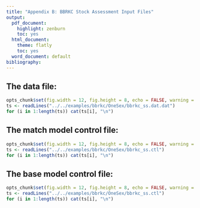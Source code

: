 ```yaml
---
title: "Appendix B: BBRKC Stock Assessment Input Files"
output:
  pdf_document:
    highlight: zenburn
    toc: yes
  html_document:
    theme: flatly
    toc: yes
  word_document: default
bibliography: 
---
```


\newpage\clearpage

## The data file:

```r
opts_chunk$set(fig.width = 12, fig.height = 8, echo = FALSE, warning = FALSE, message = FALSE)
ts <- readLines("../../examples/bbrkc/OneSex/bbrkc_ss.dat.dat")
for (i in 1:length(ts)) cat(ts[i], "\n")
```

## The match model control file:

```r
opts_chunk$set(fig.width = 12, fig.height = 8, echo = FALSE, warning = FALSE, message = FALSE)
ts <- readLines("../../examples/bbrkc/OneSex/bbrkc_ss.ctl")
for (i in 1:length(ts)) cat(ts[i], "\n")
```

\newpage\clearpage

## The base model control file:

```r
opts_chunk$set(fig.width = 12, fig.height = 8, echo = FALSE, warning = FALSE, message = FALSE)
ts <- readLines("../../examples/bbrkc/OneSex/bbrkc_ss.ctl")
for (i in 1:length(ts)) cat(ts[i], "\n")
```
